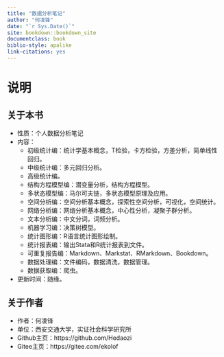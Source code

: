 ```yaml
--- 
title: "数据分析笔记"
author: "何凌锋"
date: "`r Sys.Date()`"
site: bookdown::bookdown_site
documentclass: book
biblio-style: apalike
link-citations: yes
---
```


# 说明 {#About .unnumbered}

## 关于本书 {#AboutThisBook .unnumbered}

- 性质：个人数据分析笔记
- 内容：
  - 初级统计编：统计学基本概念，T检验，卡方检验，方差分析，简单线性回归。
  - 中级统计编：多元回归分析。
  - 高级统计编。
  - 结构方程模型编：潜变量分析，结构方程模型。
  - 多状态模型编：马尔可夫链，多状态模型原理及应用。
  - 空间分析编：空间分析基本概念，探索性空间分析，可视化，空间统计。
  - 网络分析编：网络分析基本概念，中心性分析，凝聚子群分析。
  - 文本分析编：中文分词，词频分析。
  - 机器学习编：决策树模型。
  - 统计图形编：R语言统计图形绘制。
  - 统计报表编：输出Stata和R统计报表到文件。
  - 可重复报告编：Markdown、Markstat、RMarkdown、Bookdown。
  - 数据处理编：文件编码，数据清洗，数据管理。
  - 数据获取编：爬虫。
- 更新时间：随缘。

## 关于作者 {#AboutAuthor .unnumbered}

- 作者：何凌锋
- 单位：西安交通大学，实证社会科学研究所
- Github主页：https://github.com/Hedaozi
- Gitee主页：https://gitee.com/ekolof
